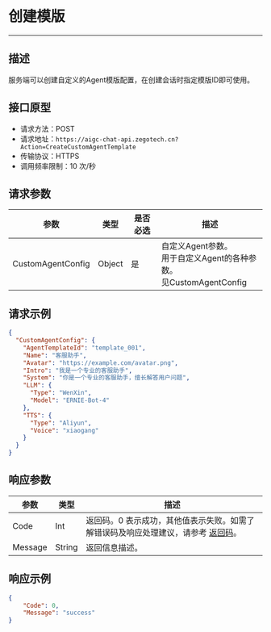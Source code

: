 # 创建模版
---

##  描述
服务端可以创建自定义的Agent模版配置，在创建会话时指定模版ID即可使用。

## 接口原型

- 请求方法：POST
- 请求地址：`https://aigc-chat-api.zegotech.cn?Action=CreateCustomAgentTemplate`
- 传输协议：HTTPS
- 调用频率限制：10 次/秒
## 请求参数


| 参数 | 类型 | 是否必选 | 描述 |
|------|------|---------|------|
| CustomAgentConfig | Object | 是 | 自定义Agent参数。<br />用于自定义Agent的各种参数。<br />见CustomAgentConfig |

## 请求示例

```json
{
  "CustomAgentConfig": {
    "AgentTemplateId": "template_001",
    "Name": "客服助手",
    "Avatar": "https://example.com/avatar.png",
    "Intro": "我是一个专业的客服助手",
    "System": "你是一个专业的客服助手，擅长解答用户问题",
    "LLM": {
      "Type": "WenXin",
      "Model": "ERNIE-Bot-4"
    },
    "TTS": {
      "Type": "Aliyun",
      "Voice": "xiaogang"
    }
  }
}
```

## 响应参数

| 参数 | 类型 | 描述 |
|------|------|------|
| Code | Int | 返回码。0 表示成功，其他值表示失败。如需了解错误码及响应处理建议，请参考 [返回码](./../Return%20codes.mdx)。 |
| Message | String | 返回信息描述。 |

## 响应示例

```json
{
    "Code": 0,
    "Message": "success"
}
```

